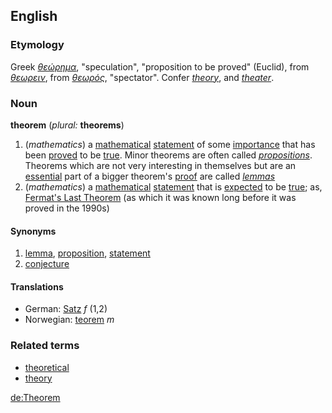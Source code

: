 ==English==
===Etymology===
Greek ''[[θεώρημα]]'', "speculation", "proposition to be proved" (Euclid), from ''[[θεωρειν]]'', from ''[[θεωρός]]'', "spectator". Confer ''[[theory]]'', and ''[[theater]]''.
===Noun===
'''theorem''' (''plural:'' '''theorems''')
#(''mathematics'') a [[mathematical]] [[statement]] of some [[importance]] that has been [[prove]]d to be [[true]]. Minor theorems are often called ''[[proposition]]s''. Theorems which are not very interesting in themselves but are an [[essential]] part of a bigger theorem's [[proof]] are called ''[[lemma]]s''
#(''mathematics'') a [[mathematical]] [[statement]] that is [[expected]] to be [[true]]; as, [[Fermat's Last Theorem]] (as which it was known long before it was proved in the 1990s)
====Synonyms====
# [[lemma]], [[proposition]], [[statement]]
# [[conjecture]]
====Translations====
*German: [[Satz]] ''f'' (1,2)
*Norwegian: [[teorem]] ''m''

===Related terms===
*[[theoretical]]
*[[theory]]

[[de:Theorem]]